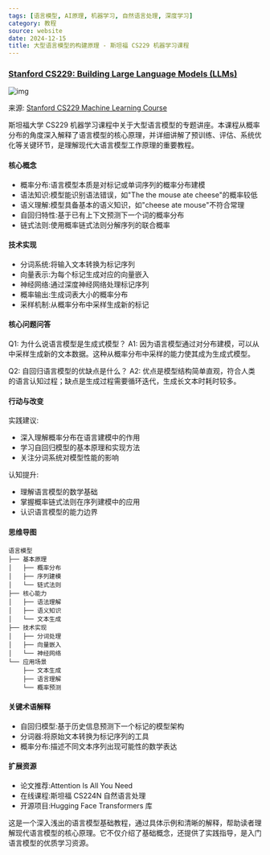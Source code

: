 ```yaml
---
tags: [语言模型, AI原理, 机器学习, 自然语言处理, 深度学习]
category: 教程
source: website
date: 2024-12-15
title: 大型语言模型的构建原理 - 斯坦福 CS229 机器学习课程
---
```


### [Stanford CS229: Building Large Language Models (LLMs)](https://www.youtube.com/watch?v=9vM4p9NN0Ts)

![img](https://img.mengpeng.tech/i/2024/12/14/675cfb254713b.webp)

来源: [Stanford CS229 Machine Learning Course](https://www.youtube.com/watch?v=9vM4p9NN0Ts)

斯坦福大学 CS229 机器学习课程中关于大型语言模型的专题讲座。本课程从概率分布的角度深入解释了语言模型的核心原理，并详细讲解了预训练、评估、系统优化等关键环节，是理解现代大语言模型工作原理的重要教程。

#### 核心概念
- 概率分布:语言模型本质是对标记或单词序列的概率分布建模
- 语法知识:模型能识别语法错误，如"The the mouse ate cheese"的概率较低
- 语义理解:模型具备基本的语义知识，如"cheese ate mouse"不符合常理
- 自回归特性:基于已有上下文预测下一个词的概率分布
- 链式法则:使用概率链式法则分解序列的联合概率

#### 技术实现
- 分词系统:将输入文本转换为标记序列
- 向量表示:为每个标记生成对应的向量嵌入
- 神经网络:通过深度神经网络处理标记序列
- 概率输出:生成词表大小的概率分布
- 采样机制:从概率分布中采样生成新的标记

#### 核心问题问答
Q1: 为什么说语言模型是生成式模型？
A1: 因为语言模型通过对分布建模，可以从中采样生成新的文本数据。这种从概率分布中采样的能力使其成为生成式模型。

Q2: 自回归语言模型的优缺点是什么？
A2: 优点是模型结构简单直观，符合人类的语言认知过程；缺点是生成过程需要循环迭代，生成长文本时耗时较多。

#### 行动与改变
实践建议:
- 深入理解概率分布在语言建模中的作用
- 学习自回归模型的基本原理和实现方法
- 关注分词系统对模型性能的影响

认知提升:
- 理解语言模型的数学基础
- 掌握概率链式法则在序列建模中的应用
- 认识语言模型的能力边界

#### 思维导图
```
语言模型
├── 基本原理
│   ├── 概率分布
│   ├── 序列建模
│   └── 链式法则
├── 核心能力
│   ├── 语法理解
│   ├── 语义知识
│   └── 文本生成
├── 技术实现
│   ├── 分词处理
│   ├── 向量嵌入
│   └── 神经网络
└── 应用场景
    ├── 文本生成
    ├── 语言理解
    └── 概率预测
```

#### 关键术语解释
- 自回归模型:基于历史信息预测下一个标记的模型架构
- 分词器:将原始文本转换为标记序列的工具
- 概率分布:描述不同文本序列出现可能性的数学表达

#### 扩展资源
- 论文推荐:Attention Is All You Need
- 在线课程:斯坦福 CS224N 自然语言处理
- 开源项目:Hugging Face Transformers 库

这是一个深入浅出的语言模型基础教程，通过具体示例和清晰的解释，帮助读者理解现代语言模型的核心原理。它不仅介绍了基础概念，还提供了实践指导，是入门语言模型的优质学习资源。